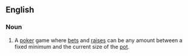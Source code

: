 ==English==

===Noun===
{{en-noun|head=[[pot]] [[limit]]|-}}

# {{context|poker|lang=en}} A [[poker]] game where [[bets]] and [[raises]] can be any amount between a fixed minimum and the current size of the [[pot]].